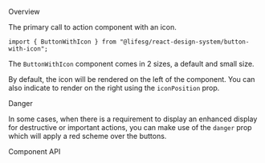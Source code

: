 
<Meta of={ButtonWithIconStories} />

<Title>ButtonWithIcon</Title>

<Secondary>Overview</Secondary>

The primary call to action component with an icon.

```tsx
import { ButtonWithIcon } from "@lifesg/react-design-system/button-with-icon";
```

The `ButtonWithIcon` component comes in 2 sizes, a default and small size.

<Canvas of={ButtonWithIconStories.Default} />

By default, the icon will be rendered on the left of the component.
You can also indicate to render on the right using the `iconPosition` prop.

<Canvas of={ButtonWithIconStories.RightPositioned} />

<Heading3>Danger</Heading3>

In some cases, when there is a requirement to display an enhanced display for
destructive or important actions, you can make use of the `danger` prop which will
apply a red scheme over the buttons.

<Canvas of={ButtonWithIconStories.Danger} />

<Secondary>Component API</Secondary>

<PropsTable />
